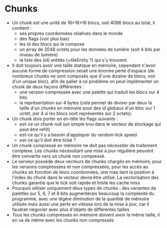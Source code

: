 # Chunks

- Un chunk est une unité de 16×16×16 blocs, soit 4096 blocs au total, il contient :
    - ses propres coordonnées relatives dans le monde
    - des flags (voir plus bas)
    - les id des blocs qui le compose
    - un array de 2048 octets pour les données de lumière (soit 4 bits par niveau de lumière)
    - la liste des (id) entités (+tileEntity ?) qui s'y trouvent.
- Il doit toujours avoir une taille statique en mémoire, cependant n'avoir aucune forme de compression serait une énorme perte d'espace (de nombreux chunks ne sont composés que d'une dizaine de blocs, voir d'un unique bloc), afin de palier à ce problème on peut implémenter un chunk de deux façons différentes :
    - une version compressée avec une palette qui traduit les blocs sur 4 bits
    - la représentation sur 4 bytes (cela permet de diviser par deux là taille d'un chunks en mémoire pour des id globaux d'un bloc sur 1 octet, par 4 si les blocs sont représentés sur 2 octets).
- Un chunk dois porter en en-tête les flags suivants :
    - est-ce un chunk null (un simple trou dans le vecteur de stockage qui peut être refill)
    - est-ce qu'il y a besoin d'appliquer du random-tick speed
    - est-ce qu'il doit être tické ?
- Un chunk compressé en mémoire ne doit pas nécessiter de traitement complexe. Les chunks nécessitant une mise à jour régulière peuvent être convertis vers un chunk non compressé.
- Le serveur possède deux vecteurs de chunks chargés en mémoire, pour les versions compressées et non compressées, pour les accès au chunks en fonction de leurs coordonnées, une map liant la position à l'index du chunk dans le vecteur devra être utilisé. La vectorisation des chunks garantie que le tick soit rapide et limite les cache miss
- Pourquoi utiliser uniquement deux types de chunks : des variantes de palettes sur 5, 6, 7 et 8 bits augmenterais beaucoup la complexité du programme, avec une légère diminution de la quantité de mémoire utilisée mais aussi une perte en vitesse lors de la mise à jour, car il faudrait négocier avec plus d'objets de différentes tailles
- Tous les chunks compressés en mémoire doivent avoir la même taille, il en va de même avec les chunks non compressés